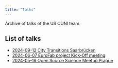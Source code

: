 ```yaml
---
title: "Talks"
---
```


Archive of talks of the US CUNI team.

## List of talks

- [2024-09-12 City Transitions Saarbrücken](slides/202409_Saarbrucken.qmd)
- [2024-06-07 EuroFab project Kick-Off meeting](slides/202406_EuroFab_KO.qmd)
- [2024-05-16 Open Source Science Meetup Prague](https://martinfleischmann.net/talks/2024_OSSci_meetup/)
